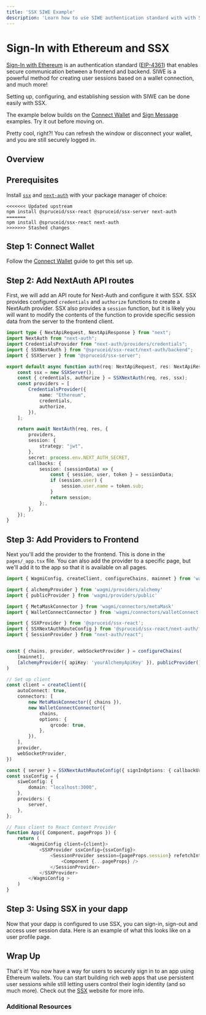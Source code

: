 ```yaml
---
title: 'SSX SIWE Example'
description: 'Learn how to use SIWE authentication standard with with SSX wagmi.'
---
```




# Sign-In with Ethereum and SSX

[Sign-In with Ethereum](https://login.xyz) is an authentication standard ([EIP-4361](https://docs.login.xyz/general-information/siwe-overview/eip-4361)) that enables secure communication between a frontend and backend. SIWE is a powerful method for creating user sessions based on a wallet connection, and much more!

Setting up, configuring, and establishing session with SIWE can be done easily with SSX.

The example below builds on the [Connect Wallet](/examples/connect-wallet) and [Sign Message](/examples/sign-message) examples. Try it out before moving on.

<SSX />

Pretty cool, right?! You can refresh the window or disconnect your wallet, and you are still securely logged in.

## Overview

## Prerequisites
Install [`ssx`](https://www.npmjs.com/package/@spruceid/ssx-react) and [`next-auth`](https://next-auth.js.org/getting-started/example#existing-project) with your package manager of choice:

```plaintext
<<<<<<< Updated upstream
npm install @spruceid/ssx-react @spruceid/ssx-server next-auth
=======
npm install @spruceid/ssx-react next-auth
>>>>>>> Stashed changes
```
## Step 1: Connect Wallet

Follow the [Connect Wallet](/examples/connect-wallet#step-1-configuring-connectors) guide to get this set up.

## Step 2: Add NextAuth API routes
First, we will add an API route for Next-Auth and configure it with SSX. SSX provides configured `credentials` and `authorize` functions to create a NextAuth provider. SSX also provides a `session` function, but it is likely you will want to modify the contents of the function to provide specific session data from the server to the frontend client.

```ts filename="pages/api/auth/[...nextauth].ts" {10, 14-15, 25-31}
import type { NextApiRequest, NextApiResponse } from "next";
import NextAuth from "next-auth";
import CredentialsProvider from "next-auth/providers/credentials";
import { SSXNextAuth } from "@spruceid/ssx-react/next-auth/backend";
import { SSXServer } from "@spruceid/ssx-server";

export default async function auth(req: NextApiRequest, res: NextApiResponse) {
    const ssx = new SSXServer();
    const { credentials, authorize } = SSXNextAuth(req, res, ssx);
    const providers = [
        CredentialsProvider({
            name: "Ethereum",
            credentials,
            authorize,
        }),
    ];

    return await NextAuth(req, res, {
        providers,
        session: {
            strategy: "jwt",
        },
        secret: process.env.NEXT_AUTH_SECRET,
        callbacks: {
            session: (sessionData) => {
                const { session, user, token } = sessionData;
                if (session.user) {
                    session.user.name = token.sub;
                }
                return session;
            };,
        },
    });
}
```
## Step 3: Add Providers to Frontend
Next you'll add the provider to the frontend. This is done in the `pages/_app.tsx` file. You can also add the provider to a specific page, but we'll add it to the app so that it is available on all pages.

```ts filename="pages/_app.tsx" {9-11, 35-43, 49, 50, 52,53}
import { WagmiConfig, createClient, configureChains, mainnet } from 'wagmi'

import { alchemyProvider } from 'wagmi/providers/alchemy'
import { publicProvider } from 'wagmi/providers/public'

import { MetaMaskConnector } from 'wagmi/connectors/metaMask'
import { WalletConnectConnector } from 'wagmi/connectors/walletConnect'

import { SSXProvider } from '@spruceid/ssx-react';
import { SSXNextAuthRouteConfig } from '@spruceid/ssx-react/next-auth/frontend';
import { SessionProvider } from "next-auth/react";


const { chains, provider, webSocketProvider } = configureChains(
    [mainnet],
    [alchemyProvider({ apiKey: 'yourAlchemyApiKey' }), publicProvider()],
)

// Set up client
const client = createClient({
    autoConnect: true,
    connectors: [
        new MetaMaskConnector({ chains }),
        new WalletConnectConnector({
            chains,
            options: {
                qrcode: true,
            },
        }),
    ],
    provider,
    webSocketProvider,
})

const { server } = SSXNextAuthRouteConfig({ signInOptions: { callbackUrl: '/protected' } });
const ssxConfig = {
    siweConfig: {
        domain: "localhost:3000",
    },
    providers: {
        server,
    },
};

// Pass client to React Context Provider
function App({ Component, pageProps }) {
    return (
        <WagmiConfig client={client}>
            <SSXProvider ssxConfig={ssxConfig}>
                <SessionProvider session={pageProps.session} refetchInterval={0}>
                    <Component {...pageProps} />
                </SessionProvider>
            </SSXProvider>
        </WagmiConfig >
    )
}
```
## Step 3: Using SSX in your dapp
Now that your dapp is configured to use SSX, you can sign-in, sign-out and access user session data. Here is an example of what this looks like on a user profile page.


## Wrap Up
That's it! You now have a way for users to securely sign in to an app using Ethereum wallets. You can start building rich web apps that use persistent user sessions while still letting users control their login identity (and so much more). Check out the [SSX](https://docs.ssx.id) website for more info.

### Additional Resources

